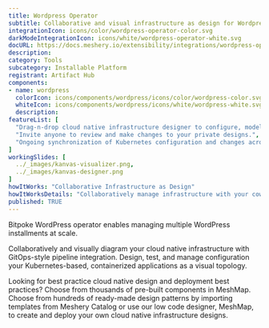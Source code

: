 ```yaml
---
title: Wordpress Operator
subtitle: Collaborative and visual infrastructure as design for Wordpress Operator
integrationIcon: icons/color/wordpress-operator-color.svg
darkModeIntegrationIcon: icons/white/wordpress-operator-white.svg
docURL: https://docs.meshery.io/extensibility/integrations/wordpress-operator
description: 
category: Tools
subcategory: Installable Platform
registrant: Artifact Hub
components: 
- name: wordpress
  colorIcon: icons/components/wordpress/icons/color/wordpress-color.svg
  whiteIcon: icons/components/wordpress/icons/white/wordpress-white.svg
  description: 
featureList: [
  "Drag-n-drop cloud native infrastructure designer to configure, model, and deploy your workloads.",
  "Invite anyone to review and make changes to your private designs.",
  "Ongoing synchronization of Kubernetes configuration and changes across any number of clusters."
]
workingSlides: [
  ../_images/kanvas-visualizer.png,
  ../_images/kanvas-designer.png
]
howItWorks: "Collaborative Infrastructure as Design"
howItWorksDetails: "Collaboratively manage infrastructure with your coworkers synchronously sharing the same designs."
published: TRUE
---
```

<p>
Bitpoke WordPress operator enables managing multiple WordPress installments at scale.
</p>
<p>
    Collaboratively and visually diagram your cloud native infrastructure with GitOps-style pipeline integration. Design, test, and manage configuration your Kubernetes-based, containerized applications as a visual topology.
</p>
<p>
    Looking for best practice cloud native design and deployment best practices? Choose from thousands of pre-built components in MeshMap. Choose from hundreds of ready-made design patterns by importing templates from Meshery Catalog or use our low code designer, MeshMap, to create and deploy your own cloud native infrastructure designs.
</p>
